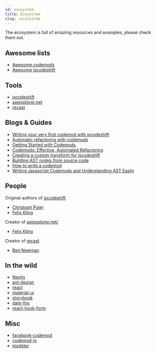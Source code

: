 ```yaml
---
id: ecosystem
title: Ecosystem
slug: /ecosystem
---
```


The ecosystem is full of amazing resources and examples, please check them out.

## Awesome lists

- [Awesome codemods](https://github.com/rajasegar/awesome-codemods)
- [Awesome jscodeshift](https://github.com/sejoker/awesome-jscodeshift)

## Tools

- [jscodeshift](https://github.com/facebook/jscodeshift)
- [astexplorer.net](https://astexplorer.net/)
- [recast](https://github.com/benjamn/recast)

## Blogs & Guides

- [Writing your very first codemod with jscodeshift](https://medium.com/@andrew_levine/writing-your-very-first-codemod-with-jscodeshift-7a24c4ede31b)
- [Automatic refactoring with codemods](https://itnext.io/automatic-refactoring-with-jscodeshift-codemods-45c219eaf992)
- [Getting Started with Codemods](https://www.sitepoint.com/getting-started-with-codemods/)
- [Codemods: Effective, Automated Refactoring](https://www.sitepen.com/blog/codemods-effective-automated-refactoring)
- [Creating a custom transform for jscodeshift](https://skovy.dev/jscodeshift-custom-transform/)
- [Building AST nodes from source code](https://dev.to/rajasegar/building-ast-nodes-from-source-code-3p49)
- [How to write a codemod](https://vramana.github.io/blog/2015/12/21/codemod-tutorial/)
- [Writing Javascript Codemods and Understanding AST Easily](https://katilius.dev/writing-js-codemods/)

## People

Original authors of [jscodeshift](https://github.com/facebook/jscodeshift)

- [Christoph Pojer](https://twitter.com/cpojer?ref_src=twsrc%5Egoogle%7Ctwcamp%5Eserp%7Ctwgr%5Eauthor)
- [Felix Kling](https://twitter.com/fkling42?lang=en)

Creator of [astexplorer.net/](https://astexplorer.net/)

- [Felix Kling](https://twitter.com/fkling42?lang=en)

Creator of [recast](https://github.com/benjamn/recast)

- [Ben Newman](https://twitter.com/benjamn)

## In the wild

- [Nextjs](https://nextjs.org/docs/advanced-features/codemods)
- [ant-design](https://github.com/ant-design/codemod-v4)
- [react](https://github.com/reactjs/react-codemod)
- [material-ui](https://github.com/mui-org/material-ui/tree/master/packages/material-ui-codemod)
- [storybook](https://github.com/storybookjs/storybook/tree/master/lib/codemod)
- [date-fns](https://github.com/date-fns/date-fns-upgrade-codemod)
- [react-hook-form](https://github.com/react-hook-form/codemod)

## Misc

- [facebook-codemod](https://github.com/facebook/codemod)
- [codemod-js](https://github.com/codemod-js/codemod)
- [modster](https://github.com/obweger/modster)
